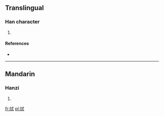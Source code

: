 ==Translingual==

===Han character===
{{Han char|rn=86|rad=火|as=06|sn=10|four=9385<sub>0</sub>|canj=火戈心一 (FIPM)}}

# {{defn|Han|sort=火06}}

====References====
* {{Han ref|kx=0670.070|dkj=19001|hdz=32198.130|uh=70D2|ud=28882|bh=D272|bd=53874}}

----

==Mandarin==

===Hanzi===
{{cmn-hanzi|pin=[[shì]] ([[shi4]])|wg=shih<sup>4</sup>}}

# {{defn|Mandarin|sort=火06}}

[[fr:烒]]
[[pl:烒]]